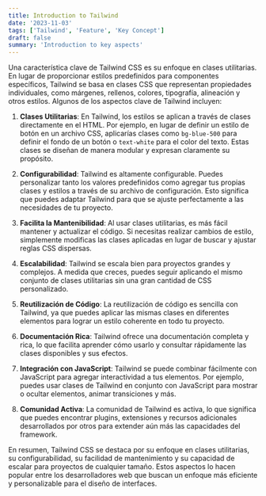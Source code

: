 ```yaml
---
title: Introduction to Tailwind
date: '2023-11-03'
tags: ['Tailwind', 'Feature', 'Key Concept']
draft: false
summary: 'Introduction to key aspects'
---
```


Una característica clave de Tailwind CSS es su enfoque en clases utilitarias. En lugar de proporcionar estilos predefinidos para componentes específicos, Tailwind se basa en clases CSS que representan propiedades individuales, como márgenes, rellenos, colores, tipografía, alineación y otros estilos. Algunos de los aspectos clave de Tailwind incluyen:

1. **Clases Utilitarias**: En Tailwind, los estilos se aplican a través de clases directamente en el HTML. Por ejemplo, en lugar de definir un estilo de botón en un archivo CSS, aplicarías clases como `bg-blue-500` para definir el fondo de un botón o `text-white` para el color del texto. Estas clases se diseñan de manera modular y expresan claramente su propósito.

2. **Configurabilidad**: Tailwind es altamente configurable. Puedes personalizar tanto los valores predefinidos como agregar tus propias clases y estilos a través de su archivo de configuración. Esto significa que puedes adaptar Tailwind para que se ajuste perfectamente a las necesidades de tu proyecto.

3. **Facilita la Mantenibilidad**: Al usar clases utilitarias, es más fácil mantener y actualizar el código. Si necesitas realizar cambios de estilo, simplemente modificas las clases aplicadas en lugar de buscar y ajustar reglas CSS dispersas.

4. **Escalabilidad**: Tailwind se escala bien para proyectos grandes y complejos. A medida que creces, puedes seguir aplicando el mismo conjunto de clases utilitarias sin una gran cantidad de CSS personalizado.

5. **Reutilización de Código**: La reutilización de código es sencilla con Tailwind, ya que puedes aplicar las mismas clases en diferentes elementos para lograr un estilo coherente en todo tu proyecto.

6. **Documentación Rica**: Tailwind ofrece una documentación completa y rica, lo que facilita aprender cómo usarlo y consultar rápidamente las clases disponibles y sus efectos.

7. **Integración con JavaScript**: Tailwind se puede combinar fácilmente con JavaScript para agregar interactividad a tus elementos. Por ejemplo, puedes usar clases de Tailwind en conjunto con JavaScript para mostrar o ocultar elementos, animar transiciones y más.

8. **Comunidad Activa**: La comunidad de Tailwind es activa, lo que significa que puedes encontrar plugins, extensiones y recursos adicionales desarrollados por otros para extender aún más las capacidades del framework.

En resumen, Tailwind CSS se destaca por su enfoque en clases utilitarias, su configurabilidad, su facilidad de mantenimiento y su capacidad de escalar para proyectos de cualquier tamaño. Estos aspectos lo hacen popular entre los desarrolladores web que buscan un enfoque más eficiente y personalizable para el diseño de interfaces.